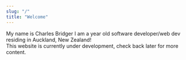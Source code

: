 ```yaml
---
slug: "/"
title: "Welcome"
---
```



My name is Charles Bridger I am a <Age /> year old software developer/web dev residing in Auckland, New Zealand!  
This website is currently under development, check back later for more content.
